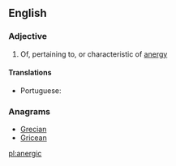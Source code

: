 ==English==

===Adjective===
{{en-adj}}

# Of, pertaining to, or characteristic of [[anergy]]

====Translations====
{{trans-top|of, pertaining to, or characteristic of anergy}}
* Portuguese: {{t|pt|anérgico}}
{{trans-mid}}
{{trans-bottom}}

===Anagrams===
* [[Grecian#English|Grecian]]
* [[Gricean#English|Gricean]]

[[pl:anergic]]